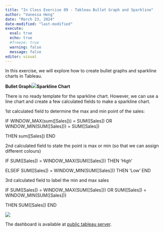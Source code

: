 ```yaml
---
title: "In Class Exercise 09 - Tableau Bullet Graph and Sparkline"
author: "Vanessa Heng"
date: "March 23, 2024"
date-modified: "last-modified"
execute:
  eval: true
  echo: true
  #freeze: true
  warning: false
  message: false
editor: visual
---
```


In this exercise, we will explore how to create bullet graphs and sparkline charts in Tableau.

**Bullet Graph**![](/images/clipboard-4124983791.png)**Sparkline Chart**

There is no ready template for the sparkline chart. However, we can use a line chart and create a few calculated fields to make a sparkline chart.

1st calculated field to determine the max and min point of the sales:

IF WINDOW_MAX(sum(\[Sales\])) = SUM(\[Sales\]) OR WINDOW_MIN(SUM(\[Sales\])) = SUM(\[Sales\])

THEN sum(\[Sales\]) END

2nd calculated field to state the point is max or min (so that we can assign different colours)

IF SUM(\[Sales\]) = WINDOW_MAX(SUM(\[Sales\])) THEN 'High'

ELSEIF SUM(\[Sales\]) = WINDOW_MIN(SUM(\[Sales\])) THEN 'Low' END

3rd calculated field to label the min and max sales

IF SUM(\[Sales\]) = WINDOW_MAX(SUM(\[Sales\])) OR SUM(\[Sales\]) = WINDOW_MIN(SUM(\[Sales\]))

THEN SUM(\[Sales\]) END

![](images/clipboard-2398259953.png)

The dashboard is available at [public tableau server](https://public.tableau.com/app/profile/vanessa.heng/viz/BulletandSparklinecharts/Dashboard1?publish=yes).
